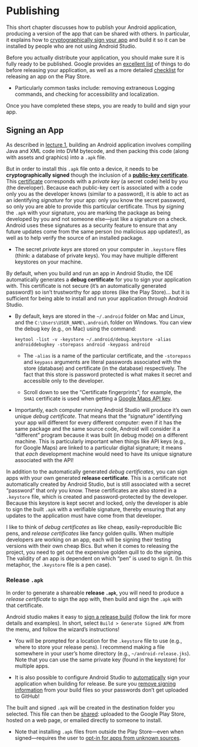 # Publishing
This short chapter discusses how to publish your Android application, producing a version of the app that can be shared with others. In particular, it explains how to [cryptographically sign your app](https://developer.android.com/studio/publish/app-signing.html) and build it so it can be installed by people who are not using Android Studio.

Before you actually distribute your application, you should make sure it is fully ready to be published. Google provides an [excellent list](https://developer.android.com/studio/publish/preparing.html) of things to do before releasing your application, as well as a more detailed [checklist](https://developer.android.com/distribute/best-practices/launch/launch-checklist.html) for releasing an app on the Play Store.

- Particularly common tasks include: removing extraneous Logging commands, and checking for accessibility and localization.

Once you have completed these steps, you are ready to build and sign your app.

## Signing an App
As described in [lecture 1](#building-apps), building an Android application involves compiling Java and XML code into DVM bytecode, and then packing this code (along with assets and graphics) into a `.apk` file.

But in order to install this `.apk` file onto a device, it needs to be **cryptographically signed** though the inclusion of a [**public-key certificate**](https://en.wikipedia.org/wiki/Public-key_cryptography). This [certificate](https://en.wikipedia.org/wiki/Digital_signature) corresponds with a _private key_ (a secret code) held by you (the developer). Because each public-key cert is associated with a code only you as the developer knows (similar to a password), it is able to act as an identifying _signature_ for your app: only you know the secret password, so only you are able to provide this particular certificate. Thus by _signing_ the `.apk` with your signature, you are marking the package as being developed by you and not someone else&mdash;just like a signature on a check. Android uses these signatures as a security feature to ensure that any future updates come from the same person (no malicious app updates!), as well as to help verify the source of an installed package.

- The secret _private keys_ are stored on your computer in `.keystore` files (think: a database of private keys). You may have multiple different keystores on your machine.

By default, when you build and run an app in Android Studio, the IDE automatically generates a **debug certificate** for you to sign your application with. This certificate is not secure (it's an automatically generated password!) so isn't trustworthy for app stores (like the Play Store)... but it is sufficient for being able to install and run your application through Android Studio.

- By default, keys are stored in the `~/.android` folder on Mac and Linux, and the `C:\Users\USER_NAME\.android\` folder on Windows. You can view the debug key (e.g., on Mac) using the command:

    ```
    keytool -list -v -keystore ~/.android/debug.keystore -alias androiddebugkey -storepass android -keypass android
    ```

    - The `-alias` is a name of the particular certificate, and the `-storepass` and `keypass` arguments are literal passwords associated with the store (database) and certificate (in the database) respectively. The fact that this store is password protected is what makes it secret and accessible only to the developer.

    - Scroll down to see the "Certificate fingerprints"; for example, the `SHA1` certificate is used when getting a [Google Maps API key](https://developers.google.com/maps/documentation/android-api/signup).

- Importantly, each computer running Android Studio will produce it's own unique _debug certificate_. That means that the "signature" identifying your app will different for every different computer: even if it has the same package and the same source code, Android will consider it a "different" program because it was built (in debug mode) on a different machine. This is particularly important when things like API keys (e.g., for Google Maps) are linked to a particular digital signature; it means that _each_ development machine would need to have its unique signature associated with the API!

In addition to the automatically generated _debug certificates_, you can sign apps with your own generated **release certificate**. This is a certificate not automatically created by Android Studio, but is still associated with a secret "password" that only you know. These certificates are also stored in a `.keystore` file, which is created and password-protected by the developer. Because this keystore is kept secret and locked, only the developer is able to sign the built `.apk` with a verifiable signature, thereby ensuring that any updates to the application must have come from that developer.

<p class="alert">I like to think of _debug certificates_ as like cheap, easily-reproducible Bic pens, and _release certificates_ like fancy golden quills. When multiple developers are working on an app, each will be signing their testing versions with their own cheap Bics. But when it comes to releasing the project, you need to get out the expensive golden quill to do the signing. The validity of an app is dependent on which "pen" is used to sign it. (In this metaphor, the `.keystore` file is a pen case).</p>

### Release <code>.apk</code> {-}
In order to generate a shareable **release `.apk`**, you will need to produce a _release certificate_ to sign the app with, then build and sign the `.apk` with that certificate.

Android studio makes it easy to [sign a release build](https://developer.android.com/studio/publish/app-signing.html#release-mode) (follow the link for more details and examples). In short, select `Build > Generate Signed APK` from the menu, and follow the wizard's instructions!

- You will be prompted for a location for the `.keystore` file to use (e.g., where to store your release pens). I recommend making a file somewhere in your user's home directory (e.g., `~/android-release.jks`). Note that you can use the same private key (found in the keystore) for multiple apps.

- It is also possible to configure Android Studio to [automatically](https://developer.android.com/studio/publish/app-signing.html#sign-auto) sign your application when building for release. Be sure you [remove signing information](https://developer.android.com/studio/publish/app-signing.html#secure-shared-keystore) from your build files so your passwords don't get uploaded to GitHub!

The built and signed `.apk` will be created in the destination folder you selected. This file can then be [shared](https://developer.android.com/studio/publish/index.html#publishing-release): uploaded to the Google Play Store, hosted on a web page, or emailed directly to someone to install.

- Note that installing `.apk` files from outside the Play Store&mdash;even when signed&mdash;requires the user to [opt-in for apps from unknown sources](https://developer.android.com/studio/publish/index.html#unknown-sources).
